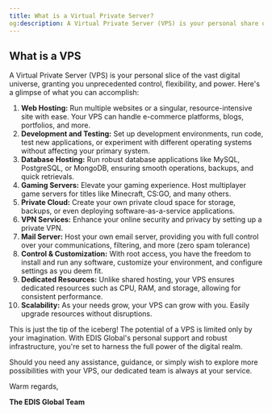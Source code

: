 ```yaml
---
title: What is a Virtual Private Server?
og:description: A Virtual Private Server (VPS) is your personal share of the vast digital universe. A powerful server to host multiple websites. applications, multiplayer gaming servers, private clouds, email servers, ...
---
```


## What is a VPS

A Virtual Private Server (VPS) is your personal slice of the vast digital universe, granting you unprecedented control, flexibility, and power. Here's a glimpse of what you can accomplish:

1. **Web Hosting:** Run multiple websites or a singular, resource-intensive site with ease. Your VPS can handle e-commerce platforms, blogs, portfolios, and more.
2. **Development and Testing:** Set up development environments, run code, test new applications, or experiment with different operating systems without affecting your primary system.
3. **Database Hosting:** Run robust database applications like MySQL, PostgreSQL, or MongoDB, ensuring smooth operations, backups, and quick retrievals.
4. **Gaming Servers:** Elevate your gaming experience. Host multiplayer game servers for titles like Minecraft, CS\:GO, and many others.
5. **Private Cloud:** Create your own private cloud space for storage, backups, or even deploying software-as-a-service applications.
6. **VPN Services:** Enhance your online security and privacy by setting up a private VPN.
7. **Mail Server:** Host your own email server, providing you with full control over your communications, filtering, and more (zero spam tolerance)
8. **Control & Customization:** With root access, you have the freedom to install and run any software, customize your environment, and configure settings as you deem fit.
9. **Dedicated Resources:** Unlike shared hosting, your VPS ensures dedicated resources such as CPU, RAM, and storage, allowing for consistent performance.
10. **Scalability:** As your needs grow, your VPS can grow with you. Easily upgrade resources without disruptions.

This is just the tip of the iceberg! The potential of a VPS is limited only by your imagination. With EDIS Global's personal support and robust infrastructure, you're set to harness the full power of the digital realm.

Should you need any assistance, guidance, or simply wish to explore more possibilities with your VPS, our dedicated team is always at your service.

Warm regards,

**The EDIS Global Team**
